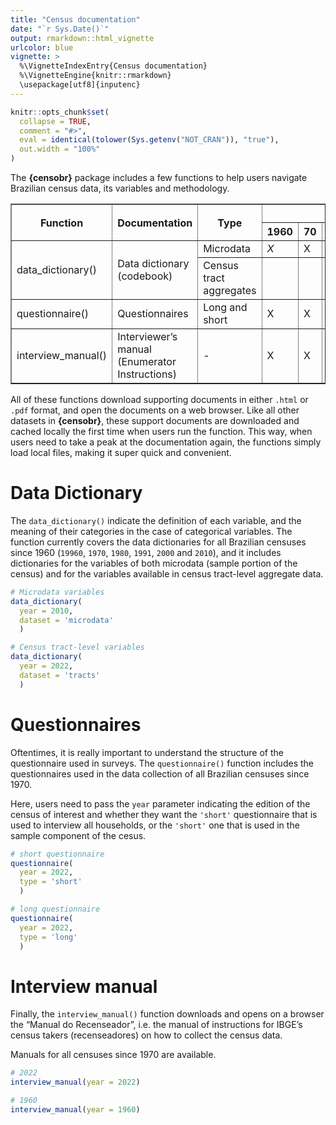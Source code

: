 ```yaml
---
title: "Census documentation"
date: "`r Sys.Date()`"
output: rmarkdown::html_vignette
urlcolor: blue
vignette: >
  %\VignetteIndexEntry{Census documentation}
  %\VignetteEngine{knitr::rmarkdown}
  \usepackage[utf8]{inputenc}
---
```


```r
knitr::opts_chunk$set(
  collapse = TRUE,
  comment = "#>",
  eval = identical(tolower(Sys.getenv("NOT_CRAN")), "true"),
  out.width = "100%"
)
```

The **{censobr}** package includes a few functions to help users navigate Brazilian census data, its variables and methodology. 


<table cellpadding="0" cellspacing="0" style="border-collapse:collapse" border="1">
    <thead>
        <tr>
            <th rowspan="2"><center>Function</center></th>
            <th rowspan="2"><center>Documentation</center></th>
            <th rowspan="2"><center>Type</center></th>
            <th colspan="7"><center>Years available</center></th>
        </tr>
        <tr>
            <th>1960</th>
            <th>70</th>
            <th>80</th>
            <th>91</th>
            <th>2000</th>
            <th>10</th>
            <th>22</th>
        </tr>
    </thead>
    <tbody>
        <tr>
            <td rowspan="2" valign="middle">data_dictionary()</td>
            <td rowspan="2" valign="middle">Data dictionary (codebook)</td>
            <td>Microdata</td>
            <td><i>X</i></td>
            <td>X</td>
            <td>X</td>
            <td>X</td>
            <td>X</td>
            <td>X</td>
            <td><i>soon</i></td>
        </tr>
        <tr>
            <td>Census tract aggregates</td>
            <td></td>
            <td></td>
            <td></td>
            <td></td>
            <td>X</td>
            <td>X</td>
            <td><i>X</i></td>
        </tr>
        <tr>
            <td>questionnaire()</td>
            <td>Questionnaires</td>
            <td>Long and short</td>
            <td>X</td>
            <td>X</td>
            <td>X</td>
            <td>X</td>
            <td>X</td>
            <td>X</td>
            <td>X</td>
        </tr>
        <tr>
            <td>interview_manual()</td>
            <td>Interviewer’s manual (Enumerator Instructions)</td>
            <td>-</td>
            <td>X</td>
            <td>X</td>
            <td>X</td>
            <td>X</td>
            <td>X</td>
            <td>X</td>
            <td>X</td>
        </tr>
    </tbody>
</table>



All of these functions download supporting documents in either `.html` or `.pdf` format, and open the documents on a web browser. Like all other datasets in **{censobr}**, these support documents are downloaded and cached locally the first time when users run the function. This way, when users need to take a peak at the documentation again, the functions simply load local files, making it super quick and convenient.


# Data Dictionary

The `data_dictionary()` indicate the definition of each variable, and the meaning of their categories in the case of categorical variables. The function currently covers the data dictionaries for all Brazilian censuses since 1960 (`19960`, `1970`, `1980`, `1991`, `2000` and `2010`), and it includes dictionaries for the variables of both microdata (sample portion of the census) and for the variables available in census tract-level aggregate data.


```r
# Microdata variables
data_dictionary(
  year = 2010,
  dataset = 'microdata'
  )

# Census tract-level variables
data_dictionary(
  year = 2022,
  dataset = 'tracts'
  )
```


# Questionnaires

Oftentimes, it is really important to understand the structure of the questionnaire used in surveys. The `questionnaire()` function includes the questionnaires used in the data collection of all Brazilian censuses since 1970.

Here, users need to pass the `year` parameter indicating the edition of the census of interest and whether they want the `'short'` questionnaire that is used to interview all households, or the `'short'` one that is used in the sample component of the cesus.

```r
# short questionnaire
questionnaire(
  year = 2022, 
  type = 'short'
  )

# long questionnaire
questionnaire(
  year = 2022, 
  type = 'long'
  )
```


# Interview manual

Finally, the `interview_manual()` function downloads and opens on a browser the "Manual do Recenseador", i.e. the manual of instructions for IBGE's census takers (recenseadores) on how to collect the census data.

Manuals for all censuses since 1970 are available.

```r
# 2022
interview_manual(year = 2022)

# 1960
interview_manual(year = 1960)

```

